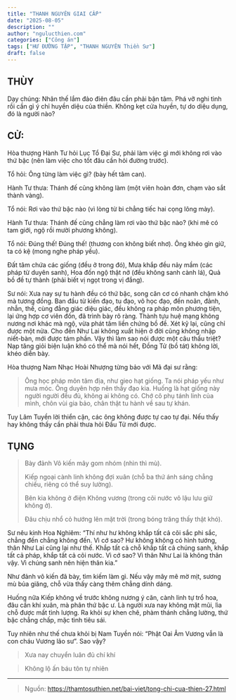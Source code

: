 ```yaml
---
title: "THANH NGUYÊN GIAI CẤP"
date: "2025-08-05"
description: ""
author: "ngulucthien.com"
categories: ["Công án"]
tags: ["HƯ ĐƯỜNG TẬP", "THANH NGUYÊN Thiền Sư"]
draft: false
---
```


## THÙY

Dạy chúng: Nhân thế lắm đảo điên đâu cần phải bận tâm. Phá vỡ nghi tình rồi cần gì ý chỉ huyền diệu của thiền. Không kẹt cửa huyền, tự do diệu dụng, đó là người nào?

## CỬ:

Hòa thượng Hành Tư hỏi Lục Tổ Đại Sư, phải làm việc gì mới không rơi vào thứ bậc (nên làm việc cho tốt đâu cần hỏi đường trước).

Tổ hỏi: Ông từng làm việc gì? (bày hết tâm can).

Hành Tư thưa: Thánh đế cũng không làm (một viên hoàn đơn, chạm vào sắt thành vàng).

Tổ nói: Rơi vào thứ bậc nào (vì lòng từ bi chẳng tiếc hai cọng lông mày).

Hành Tư thưa: Thánh đế cũng chẳng làm rơi vào thứ bậc nào? (khi mê có tam giới, ngộ rồi mười phương không).

Tổ nói: Đúng thế! Đúng thế! (thương con không biết nhơ). Ông khéo gìn giữ, ta có kệ (mong nghe pháp yếu).

Đất tâm chứa các giống (đều ở trong đó),
Mưa khắp đều nảy mầm (các pháp từ duyên sanh),
Hoa đốn ngộ thật nở  (đều không sanh cành lá),
Quả bồ đề tự thành (phải biết vị ngọt trong vị đắng).

Sư nói: Xưa nay sự tu hành đều có thứ bậc, song căn cơ có nhanh chậm khó mà tương đồng. Ban đầu từ kiến đạo, tu đạo, vô học đạo, đến noãn, đảnh, nhẫn, thế, cùng đẳng giác diệu giác, đều không ra pháp môn phương tiện, lại ứng hợp cơ viên đốn, đã trình bày rõ ràng. Thành tựu huệ mạng không nương nơi khác mà ngộ, vừa phát tâm liền chứng bồ đề. Xét kỹ lại, cũng chỉ được một nửa. Cho đến Như Lai không xuất hiện ở đời cũng không nhập niết-bàn, mới được tám phần. Vậy thì làm sao nói được một câu thấu triệt? Nạp tăng giỏi biện luận khó có thể mà nói hết, Đồng Tử (bồ tát) không lời, khéo diễn bày.

Hòa thượng Nam Nhạc Hoài Nhượng từng bảo với Mã đại sư rằng:

> Ông học pháp môn tâm địa, như gieo hạt giống. Ta nói pháp yếu như mưa móc.
Ông duyên hợp nên thấy đạo kia. Huống là hạt giống này người người đều đủ, không ai không có.
Chớ cô phụ tánh linh của mình, chôn vùi gia bảo, chân thật tu hành về sau tự khán.

Tuy Lâm Tuyền lời thiển cận, các ông không được tự cao tự đại. Nếu thấy hay không thấy cần phải thưa hỏi Đầu Tử mới được.

## TỤNG

> Bày đảnh Vô kiến mây gom nhóm (nhìn thì mù).
>
> Kiếp ngoại cành linh không đợi xuân (chỗ ba thứ ánh sáng chẳng chiếu, riêng có thể suy lường).
>
> Bên kia không ở điện Không vương (trong cõi nước vô lậu lưu giữ không ở).
>
> Đâu chịu nhổ cỏ hướng lên mặt trời (trong bóng trăng thấy thật khó).

Sư nêu kinh Hoa Nghiêm: “Thí như hư không khắp tất cả cõi sắc phi sắc, chẳng đến chẳng không đến. Vì cớ sao? Hư không không có hình tướng, thân Như Lai cũng lại như thế. Khắp tất cả chỗ khắp tất cả chúng sanh, khắp tất cả pháp, khắp tất cả cõi nước. Vì cớ sao? Vì thân Như Lai là không thân vậy. Vì chúng sanh nên hiện thân kia.”

Như đảnh vô kiến đã bày, tìm kiếm làm gì. Nếu vậy mây mê mờ mịt, sương mù bủa giăng, chỗ vừa thấy càng thêm chẳng dính dáng.

Huống nữa Kiếp không về trước không nương ý căn, cành linh tự trổ hoa, đâu cần khí xuân, mà phân thứ bậc ư. Là người xưa nay không mặt mũi, lìa chỗ được mất tình lượng. Ra khỏi sự khen chê, phàm thánh chẳng lường, thứ bậc chẳng chấp, mặc tình tiêu sái.

Tuy nhiên như thế chưa khỏi bị Nam Tuyền nói: “Phật Oai Âm Vương vẫn là con cháu Vương lão sư”. Sao vậy?

> Xưa nay chuyển luân đủ chí khí

> Không lộ ấn báu tôn tự nhiên

***

> Nguồn: https://thamtosuthien.net/bai-viet/tong-chi-cua-thien-27.html
